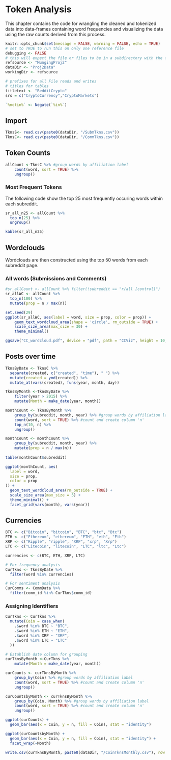 # Token Analysis {#token-analysis}

This chapter contains the code for wrangling the cleaned and tokenized data into data-frames containing word frequencies and visualizing the data using the raw counts derived from this process.

```r
knitr::opts_chunk$set(message = FALSE, warning = FALSE, echo = TRUE)
# set to TRUE to run this on only one reference file
debugging <- FALSE
# this will expect the file or files to be in a subdirectory with the following name
refsource <- "MungingProj2"
dataDir <- "Proj2Data"
workingDir <- refsource

# prefixes for all File reads and writes
# titles for tables
titletext <- "RedditCrypto"
srs = c("CryptoCurrency","CryptoMarkets")

`%notin%` <- Negate(`%in%`)
```

## Import

```r
TknsS<- read.csv(paste0(dataDir, "/SubmTkns.csv")) 
TknsC<- read.csv(paste0(dataDir, "/CommTkns.csv"))
```

## Token Counts

```r
allCount <-TknsC %>% #group words by affiliation label
    count(word, sort = TRUE) %>%
    ungroup()
```


### Most Frequent Tokens

The following code show the top 25 most frequently occuring words within each subreddit.

```r
sr_all_n25 <- allCount %>% 
  top_n(25) %>%
  ungroup()

kable(sr_all_n25)
```

## Wordclouds

Wordclouds are then constructed using the top 50 words from each subreddit page.

### All words (Submissions and Comments)
```r
#sr_allCount <- allCount %>% filter(!subreddit == "r/all [control]")
sr_allWC <- allCount %>%
  top_n(100) %>%
  mutate(prop = n / max(n))
```


```r
set.seed(29)
ggplot(sr_allWC, aes(label = word, size = prop, color = prop)) +
    geom_text_wordcloud_area(shape = 'circle', rm_outside = TRUE) +
    scale_size_area(max_size = 30) +
    theme_minimal()

ggsave("CC_wordcloud.pdf", device = "pdf", path = "CCViz", height = 10, width = 16)
```


## Posts over time

```r
TknsByDate <- TknsC %>%
  separate(created, c("created", "time"), " ") %>%
  mutate(created = ymd(created)) %>%
  mutate_at(vars(created), funs(year, month, day))
```

```r
TknsByMonth <-TknsByDate %>%
    filter(year > 2015) %>%
    mutate(Month = make_date(year, month))

monthCount <- TknsByMonth %>%
    group_by(subreddit, month, year) %>% #group words by affiliation label
    count(word, sort = TRUE) %>% #count and create column 'n'
    top_n(10, n) %>%
    ungroup()

monthCount <- monthCount %>%
    group_by(subreddit, month, year) %>%
    mutate(prop = n / max(n))
    
table(monthCount$subreddit)
```

```r
ggplot(monthCount, aes(
  label = word,
  size = prop,
  color = prop
)) +
  geom_text_wordcloud_area(rm_outside = TRUE) +
  scale_size_area(max_size = 5) +
  theme_minimal() +
  facet_grid(vars(month), vars(year))
```


## Currencies

```r
BTC <- c("Bitcoin", "bitcoin", "BTC", "btc", "Btc")
ETH <- c("Ethereum", "ethereum", "ETH", "eth", "Eth")
XRP <- c("Ripple", "ripple", "XRP", "xrp", "Xrp")
LTC <- c("Litecoin", "litecoin", "LTC", "ltc", "Ltc")

currencies <- c(BTC, ETH, XRP, LTC)

# For frequency analysis
CurTkns <- TknsByDate %>%
  filter(word %in% currencies)

# For sentiment analysis
CurComms <- CommData %>%
  filter(comm_id %in% CurTkns$comm_id)
```

### Assigning Identifiers

```r
CurTkns <- CurTkns %>%
  mutate(Coin = case_when(
    .$word %in% BTC ~ "BTC",
    .$word %in% ETH ~ "ETH",
    .$word %in% XRP ~ "XRP",
    .$word %in% LTC ~ "LTC"
  ))
```


```r
# Establish date column for grouping
curTknsByMonth <-CurTkns %>%
    mutate(Month = make_date(year, month))

curCounts <- curTknsByMonth %>%
    group_by(Coin) %>% #group words by affiliation label
    count(word, sort = TRUE) %>% #count and create column 'n'
    ungroup()

curCountsbyMonth <- curTknsByMonth %>%
    group_by(Coin, Month) %>% #group words by affiliation label
    count(word, sort = TRUE) %>% #count and create column 'n'
    ungroup()
```

```r
ggplot(curCounts) +
  geom_bar(aes(x = Coin, y = n, fill = Coin), stat = "identity")
```


```r
ggplot(curCountsbyMonth) +
  geom_bar(aes(x = Coin, y = n, fill = Coin), stat = "identity") +
  facet_wrap(~Month)
```

```r
write.csv(curTknsByMonth, paste0(dataDir, "/CoinTknsMonthly.csv"), row.names = FALSE)
```
